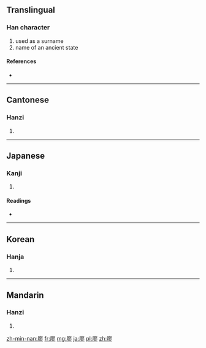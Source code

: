 ==Translingual==

===Han character===
{{Han char|rn=53|rad=广|as=11|sn=14|four=0022<sub>2</sub>|canj=戈尸一竹 (ISMH)}}

# used as a surname
# name of an ancient state

====References====
* {{Han ref|kx=0350.050|dkj=09464|dj=0661.070|hdz=20900.070|uh=5ED6|ud=24278|bh=B9F9|bd=47609}}

----

==Cantonese==

===Hanzi===
{{yue-hanzi|jyut=|y=liu6}}

# {{defn|Cantonese|sort=广11}}

----

==Japanese==

===Kanji===
{{ja-kanji|grade=|rs=广11}}

# {{defn|Japanese|sort=广11}}

====Readings====
* {{ja-readings|on=[[りょう]] (ryō)|kun=[[むなしい]] (munashii)}}

----

==Korean==

===Hanja===
{{ko-hanja|hangeul=료|rv=ryo|mr=ryo}}

# {{defn|Korean|sort=广11}}

----

==Mandarin==

===Hanzi===
{{cmn-hanzi|pin=[[liào]] ([[liao4]]), [[wú]] ([[wu2]])|wg=liao<sup>4</sup>, wu<sup>2</sup>}}

# {{defn|Mandarin|sort=广11}}

[[zh-min-nan:廖]]
[[fr:廖]]
[[mg:廖]]
[[ja:廖]]
[[pl:廖]]
[[zh:廖]]